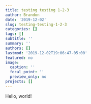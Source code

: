 ```yaml
---
title: testing testing 1-2-3
author: Brandon
date: '2019-12-02'
slug: testing-testing-1-2-3
categories: []
tags: []
subtitle: ''
summary: ''
authors: []
lastmod: '2019-12-02T19:06:47-05:00'
featured: no
image:
  caption: ''
  focal_point: ''
  preview_only: no
projects: []
---
```

Hello, world!